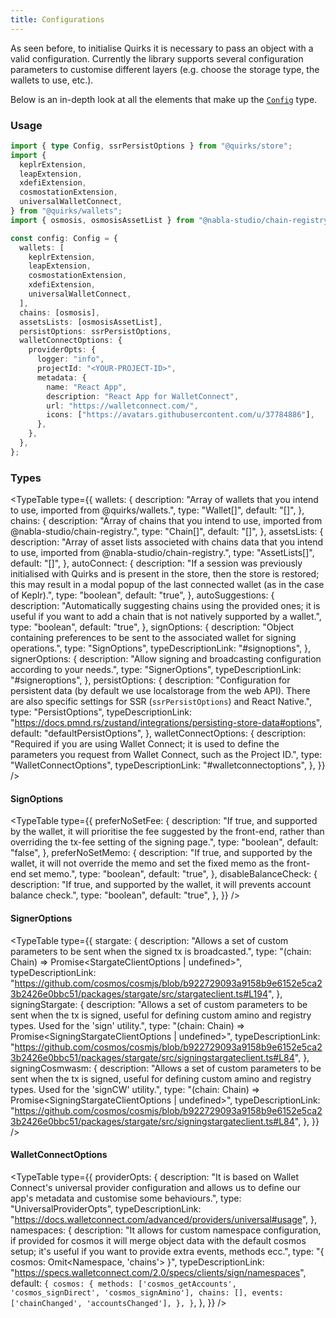 ```yaml
---
title: Configurations
---
```


As seen before, to initialise Quirks it is necessary to pass an object with a 
valid configuration. Currently the library supports several configuration 
parameters to customise different layers (e.g. choose the storage type, the 
wallets to use, etc.).

Below is an in-depth look at all the elements that make up the
[`Config`](https://github.com/nabla-studio/quirks/blob/main/packages/store/src/types/options.ts#L26) type.

### Usage

```ts twoslash
import { type Config, ssrPersistOptions } from "@quirks/store";
import {
  keplrExtension,
  leapExtension,
  xdefiExtension,
  cosmostationExtension,
  universalWalletConnect,
} from "@quirks/wallets";
import { osmosis, osmosisAssetList } from "@nabla-studio/chain-registry";

const config: Config = {
  wallets: [
    keplrExtension,
    leapExtension,
    cosmostationExtension,
    xdefiExtension,
    universalWalletConnect,
  ],
  chains: [osmosis],
  assetsLists: [osmosisAssetList],
  persistOptions: ssrPersistOptions,
  walletConnectOptions: {
    providerOpts: {
      logger: "info",
      projectId: "<YOUR-PROJECT-ID>",
      metadata: {
        name: "React App",
        description: "React App for WalletConnect",
        url: "https://walletconnect.com/",
        icons: ["https://avatars.githubusercontent.com/u/37784886"],
      },
    },
  },
};
```

### Types

<TypeTable
  type={{
    wallets: {
      description:
        "Array of wallets that you intend to use, imported from @quirks/wallets.",
      type: "Wallet[]",
      default: "[]",
    },
    chains: {
      description:
        "Array of chains that you intend to use, imported from @nabla-studio/chain-registry.",
      type: "Chain[]",
      default: "[]",
    },
    assetsLists: {
      description:
        "Array of asset lists associeted with chains data that you intend to use, imported from @nabla-studio/chain-registry.",
      type: "AssetLists[]",
      default: "[]",
    },
    autoConnect: {
      description:
        "If a session was previously initialised with Quirks and is present in the store, then the store is restored; this may result in a modal popup of the last connected wallet (as in the case of Keplr).",
      type: "boolean",
      default: "true",
    },
    autoSuggestions: {
      description:
        "Automatically suggesting chains using the provided ones; it is useful if you want to add a chain that is not natively supported by a wallet.",
      type: "boolean",
      default: "true",
    },
    signOptions: {
      description:
        "Object containing preferences to be sent to the associated wallet for signing operations.",
      type: "SignOptions",
      typeDescriptionLink: "#signoptions",
    },
    signerOptions: {
      description:
        "Allow signing and broadcasting configuration according to your needs.",
      type: "SignerOptions",
      typeDescriptionLink: "#signeroptions",
    },
    persistOptions: {
      description:
        "Configuration for persistent data (by default we use localstorage from the web API). There are also specific settings for SSR (`ssrPersistOptions`) and React Native.",
      type: "PersistOptions<AppState>",
      typeDescriptionLink:
        "https://docs.pmnd.rs/zustand/integrations/persisting-store-data#options",
      default: "defaultPersistOptions",
    },
    walletConnectOptions: {
      description:
        "Required if you are using Wallet Connect; it is used to define the parameters you request from Wallet Connect, such as the Project ID.",
      type: "WalletConnectOptions",
      typeDescriptionLink: "#walletconnectoptions",
    },
  }}
/>

#### SignOptions

<TypeTable
  type={{
    preferNoSetFee: {
      description:
        "If true, and supported by the wallet, it will prioritise the fee suggested by the front-end, rather than overriding the tx-fee setting of the signing page.",
      type: "boolean",
      default: "false",
    },
    preferNoSetMemo: {
      description:
        "If true, and supported by the wallet, it will not override the memo and set the fixed memo as the front-end set memo.",
      type: "boolean",
      default: "true",
    },
    disableBalanceCheck: {
      description:
        "If true, and supported by the wallet, it will prevents account balance check.",
      type: "boolean",
      default: "true",
    },
  }}
/>

#### SignerOptions

<TypeTable
  type={{
    stargate: {
      description:
        "Allows a set of custom parameters to be sent when the signed tx is broadcasted.",
      type: "(chain: Chain) => Promise<StargateClientOptions | undefined>",
      typeDescriptionLink:
        "https://github.com/cosmos/cosmjs/blob/b922729093a9158b9e6152e5ca23b2426e0bbc51/packages/stargate/src/stargateclient.ts#L194",
    },
    signingStargate: {
      description:
        "Allows a set of custom parameters to be sent when the tx is signed, useful for defining custom amino and registry types. Used for the 'sign' utility.",
      type: "(chain: Chain) => Promise<SigningStargateClientOptions | undefined>",
      typeDescriptionLink:
        "https://github.com/cosmos/cosmjs/blob/b922729093a9158b9e6152e5ca23b2426e0bbc51/packages/stargate/src/signingstargateclient.ts#L84",
    },
    signingCosmwasm: {
      description:
        "Allows a set of custom parameters to be sent when the tx is signed, useful for defining custom amino and registry types. Used for the 'signCW' utility.",
      type: "(chain: Chain) => Promise<SigningStargateClientOptions | undefined>",
      typeDescriptionLink:
        "https://github.com/cosmos/cosmjs/blob/b922729093a9158b9e6152e5ca23b2426e0bbc51/packages/stargate/src/signingstargateclient.ts#L84",
    },
  }}
/>

#### WalletConnectOptions

<TypeTable
  type={{
    providerOpts: {
      description:
        "It is based on Wallet Connect's universal provider configuration and allows us to define our app's metadata and customise some behaviours.",
      type: "UniversalProviderOpts",
      typeDescriptionLink:
        "https://docs.walletconnect.com/advanced/providers/universal#usage",
    },
    namespaces: {
      description:
        "It allows for custom namespace configuration, if provided for cosmos it will merge object data with the default cosmos setup; it's useful if you want to provide extra events, methods ecc.",
      type: "{ cosmos: Omit<Namespace, 'chains'> }",
      typeDescriptionLink:
        "https://specs.walletconnect.com/2.0/specs/clients/sign/namespaces",
      default: `
        {
          cosmos: {
            methods: ['cosmos_getAccounts', 'cosmos_signDirect', 'cosmos_signAmino'],
            chains: [],
            events: ['chainChanged', 'accountsChanged'],
          },
        }
      `,
    },
  }}
/>
